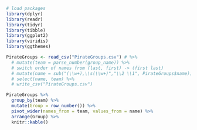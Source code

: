 ```r
# load packages
library(dplyr)
library(readr)
library(tidyr)
library(tibble)
library(ggplot2)
library(viridis)
library(ggthemes)

PirateGroups <- read_csv("PirateGroups.csv") # %>% 
  # mutate(team = parse_number(group_name)) %>% 
  # switch order of names from (last, first) -> (first last)
  # mutate(name = sub("(\\w+),\\s(\\w+)","\\2 \\1", PirateGroups$name)) %>% 
  # select(name, team) %>% 
  # write_csv("PirateGroups.csv")

PirateGroups %>% 
  group_by(team) %>% 
  mutate(Group = row_number()) %>% 
  pivot_wider(names_from = team, values_from = name) %>% 
  arrange(Group) %>% 
  knitr::kable()
```
